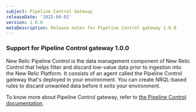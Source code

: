 ```yaml
---
subject: Pipeline Control Gateway 
releaseDate: '2025-04-02'
version: 1.0.0
metaDescription: Release notes for Pipeline Control gateway 1.0.0
---
```


### Support for Pipeline Control gateway 1.0.0

New Relic Pipeline Control is the data management component of New Relic Control that helps filter and discard low-value data prior to ingestion into the New Relic Platform. It consists of an agent called the Pipeline Control gateway that's deployed in your environment. You can create NRQL-based rules to discard unwanted data before it exits your environment.

To know more about Pipeline Control gateway, refer to [the Pipeline Control documentation](/docs/new-relic-control/pipeline-control/overview/).